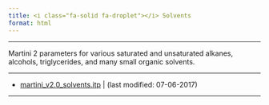 ```yaml
---
title: <i class="fa-solid fa-droplet"></i> Solvents
format: html
---
```


<hr>

Martini 2 parameters for various saturated and unsaturated alkanes, alcohols, triglycerides, and many small organic solvents.

----------------------------------------------------------------------

- [martini_v2.0_solvents.itp](https://martini-library.s3.us-east-2.amazonaws.com/ff_parameters/martini2/solvents/martini_v2.0_solvents.itp) | (last modified: 07-06-2017) 

----------------------------------------------------------------------